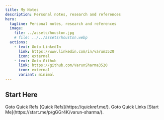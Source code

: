 ```yaml
---
title: My Notes
description: Personal notes, research and references
hero:
  tagline: Personal notes, research and references
  image:
    file: ../assets/houston.jpg
    # file: ../../assets/houston.webp
  actions:
    - text: Goto LinkedIn
      link: https://www.linkedin.com/in/varun3520
      icon: external
    - text: Goto Github
      link: https://github.com/VarunSharma3520
      icon: external
      variant: minimal
---
```



## Start Here

<CardGrid>
  <Card title="Goto Quick Refs" icon="open-book">
    Goto Quick Refs [Quick Refs](https://quickref.me/).
  </Card>
  
  <Card title="Explore Start Me" icon="open-book">
    Goto Quick Links [Start Me](https://start.me/p/gGGr4K/varun-sharma/).
  </Card>
</CardGrid>
